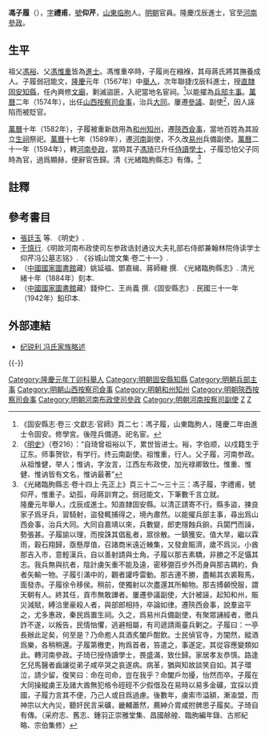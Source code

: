 {{明清人物信息框
| 姓名 = 馮子履
| 原名 =
| 圖片名稱= 
| 圖片大小 = 
| 圖片說明 = 
| 最高職務 = 河南布政使司左参政
| 國家 = 大明
| 爵位 =
| 籍貫 = [[山東|山東]][[临朐|临朐]]
| 族裔 = 漢族
| 旗籍 = 
| 字號 = 字禮甫，號仰芹
| 諡號 = 
| 出生日期 = [[嘉靖|嘉靖]]十八年（1539年）
| 出生地點 = [[山東|山東]][[临朐|临朐]]
| 逝世日期 = [[萬曆|萬曆]]二十三年（1596年）
| 逝世地點 = [[山東|山東]][[临朐|临朐]]
| 墓葬 =
| 配偶 =
| 親屬 = [[馮裕|馮裕]]（祖父）<br>[[馮惟重|馮惟重]]（父）<br>[[馮琦|馮琦]]（子）
| 出身 = 
*[[隆庆_(明朝)|隆慶]]元年丁卯科舉人
*隆慶二年戊辰科同進士出身
| 經歷 = 
| 著作 =
}}

'''馮子履'''（{{bd|1539年||1596年|catIdx=F馮}}），[[表字|字]]'''禮甫'''，[[號|號]]'''仰芹'''，[[山東|山東]][[临朐|临朐]]人。[[明朝|明朝]]官員。隆慶戊辰進士，官至[[河南|河南]][[參政|參政]]。

==生平==
祖父[[馮裕|馮裕]]、父[[馮惟重|馮惟重]]皆為[[進士|進士]]。馮惟重卒時，子履尚在繈褓，其母蔣氏將其撫養成人。子履弱冠能文，[[隆庆_(明朝)|隆慶]]元年（1567年）中[[舉人|舉人]]，次年聯捷戊辰科進士，授[[北直隸|直隸]][[固安|固安]][[知縣|知縣]]，任內興修[[文廟|文廟]]，剿滅盜匪，入祀當地名宦祠。<ref>《固安縣志·卷三·文獻志·官師》頁二七：馮子履，山東臨朐人，隆慶二年由進士令固安。修學宮。後陞兵備道。祀名宦。</ref>以能擢為[[兵部|兵部]][[主事|主事]]。[[萬曆|萬曆]]二年（1574年），出任[[山西|山西]][[按察司|按察司]][[僉事|僉事]]，治兵[[大同市|大同]]。屢遷[[參議|參議]]、副使<ref>《[[明史|明史]]》（卷216）：“自琦曾祖裕以下，累世皆进士。裕，字伯顺，以戍籍生于辽东。师事贺钦，有学行。终云南副使。祖惟重，行人。父子履，河南参政。从祖惟健，举人；惟讷，字汝言，江西左布政使，加光禄卿致仕。惟重、惟健、惟讷皆有文名，惟讷最著”</ref>，因人誣陷而被貶官。

[[萬曆|萬曆]]十年（1582年），子履被重新啟用為[[和州|和州]][[知州|知州]]，遷[[陝西|陝西]][[僉事|僉事]]，當地百姓為其設立[[生祠|生祠]]祭祀。[[萬曆|萬曆]]十七年（1589年），遷[[河南|河南]]副使，不久改[[易州|易州]]兵備副使。[[萬曆|萬曆]]二十一年（1594年），轉[[河南|河南]][[參政|參政]]，當時其子[[馮琦|馮琦]]已升任[[侍讀學士|侍讀學士]]，子履恐怕父子同時為官，過爲顯赫，便辭官告歸。清《光緒臨朐縣志》有傳。<ref name="傳">《光緒臨朐縣志·卷十四上·先正上》頁三十二～三十三：馮子履，字禮甫，號仰芹，惟重子。幼孤，母蔣訓育之。弱冠能文，下筆數千言立就。<br>隆慶元年舉人，戊辰成進士。知直隸固安縣。以清正請寄不行。縣多盜，揀良家子爲牙兵，習騎射，盜發輒捕得之，境內肅然。以能擢兵部主事，尋出爲山西僉事，治兵大同。大同自嘉靖以來，兵數變，郎吏隱蝕兵餉，兵闐門而譟，勢張甚。子履諭以理，而按誅其倡亂者，眾徐散。一鎮獲安。值大旱，繼以霖雨，穀石翔歸，亟懸厚值，召諸商米遠近輳集，又發倉賑濟，歲不爲災。小酋那吉入市，意輕漢兵，自以善射請與士角。子履以那吉素驕，非勝之不足懾其志。我兵無與抗者，陰計虜矢重不能及遠，密移弸百步外而身與那吉耦約，負者矢輸一物。子履引滿中的，觀者讙呼雷動。那吉連不勝，盡輸其衣裘鞍馬，面發赤。子履徐令移侯。稍前，使獨射以次盡還其所輸物。那吉搏顙悅服，謂天朝有人。終其任，貢市無敢譁者。屢遷參議副使，大計被誣，起知和州，賑災減賦，縛洽里豪殺人者，與部郎相持，卒論如律。遷陝西僉事，說羣盜平之，尤多惠政，秦民爲置生祠。久之，爲易州兵備副使，有聚眾誦經者，徼兵詐不遂，以叛告，民情忷懼，逃避相屬，有司遞請兩臺兵剿之。子履曰：一亭長辦此足矣，何至是？乃命庖人具酒炙闔戶酣飲。士民偵官寺，方闃然，縱酒爲樂，各稍稍還。子履第檄吏，拘爲首者，笞遣之，事遂定。其從容應變類如此。轉河南參政。子琦巳授侍讀學士，畏盛滿，致仕歸。家居孝友恭慎。路逢乞兒馬醫者齒讓從弟子咸卒哭之哀遂病。病革，猶與知故談笑自如。其子環泣，請少留，復笑曰：命在司命，豈在我乎？命闔戶勿擾，怡然而卒。子履在大同操縱虜王及諸大酋無犯格令硜硜不少假借及在易時以易多金礦，宜採以資國，子履力言其不便，乃己人或目爲過慮。後數年，虜索市溢額，漸渝盟，而神宗以大內災，聽奸民言采礦，畿輔蕭然，薦紳介胄咸拊髀思子履矣。子琦自有傳。（采府志、舊志、鍾羽正崇雅堂集、昌國艅艎、臨朐編年錄、古郱紀略、宗伯集修）</ref>

==註釋==
{{reflist}}

== 參考書目 ==
*[[張廷玉|張廷玉]] 等. 《明史》.
*[[于慎行|于慎行]].《明故河南布政使司左参政诰封通议大夫礼部右侍郎兼翰林院侍读学士仰芹冯公墓志铭》. 《谷城山馆文集·卷二十一》.
*（[[中國國家圖書館|中國國家圖書館]]藏）姚延福、鄧嘉緝、蔣師轍 撰. 《光緒臨朐縣志》. 清光緒十年（1884年）刻本.
*（[[中國國家圖書館|中國國家圖書館]]藏）錢仲仁、王尚義 撰.《固安縣志》. 民國三十一年（1942年）鉛印本.

==外部連結==
*[https://web.archive.org/web/20150927112306/http://www.fenghome.cn/Article/yuanliu/200909/373.html 纪锐利 冯氏家族略述]

{{-}}
{{start box}}
{{s-off}}
{{succession box|[[王育仁|王育仁]]|[[李宜春|李宜春]]|[[順天府|順天府]][[固安縣知縣列表|固安縣知縣]]|<small>隆慶二年（1568年）上任</small>}}
{{end box}}

{{隆慶二年戊辰科殿試金榜}}
{{馮裕家族}}
{{DEFAULTSORT:Feng馮}}
[[Category:隆慶元年丁卯科舉人|Category:隆慶元年丁卯科舉人]]
[[Category:明朝固安縣知縣|Category:明朝固安縣知縣]]
[[Category:明朝兵部主事|Category:明朝兵部主事]]
[[Category:明朝山西按察司僉事|Category:明朝山西按察司僉事]]
[[Category:明朝和州知州|Category:明朝和州知州]]
[[Category:明朝陝西按察司僉事|Category:明朝陝西按察司僉事]]
[[Category:明朝河南布政使司參政|Category:明朝河南布政使司參政]]
[[Category:明朝河南按察司副使|Category:明朝河南按察司副使]]
[[Category:臨朐馮氏|Z]]
[[Category:馮姓|Z]]